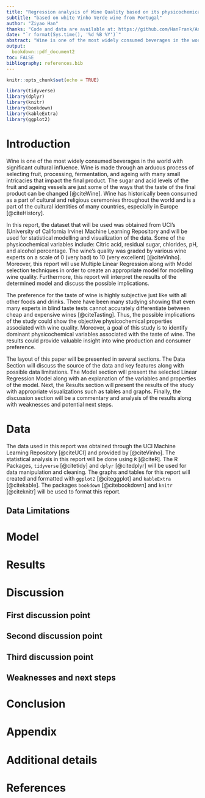 ```yaml
---
title: "Regression analysis of Wine Quality based on its physicochemical properties"
subtitle: "based on white Vinho Verde wine from Portugal"
author: "Ziyao Han"
thanks: "Code and data are available at: https://github.com/HanFrank/Analysis-of-Wine-Quality-based-on-its-physicochemical-properties"
date: "`r format(Sys.time(), '%d %B %Y')`"
abstract: "Wine is one of the most widely consumed beverages in the world with significant cultural influence. In this paper the physicochemical properties of wine will be compared with the precieved quality of wine by wine experts. Even though the preference for wine taste is highly subjective, this study may help identify objective components for wine preference. *Sentence should be about results and findings which have not been completed at time of writing*."
output:
  bookdown::pdf_document2
toc: FALSE
bibliography: references.bib
---
```


```r
knitr::opts_chunk$set(echo = TRUE)

library(tidyverse)
library(dplyr)
library(knitr)
library(bookdown)
library(kableExtra)
library(ggplot2)
```

# Introduction

Wine is one of the most widely consumed beverages in the world with significant cultural influence. Wine is made through an arduous process of selecting fruit, processing, fermentation, and ageing with many small intricacies that impact the final product. The sugar and acid levels of the fruit and ageing vessels are just some of the ways that the taste of the final product can be changed [@citeWine]. Wine has historically been consumed as a part of cultural and religious ceremonies throughout the world and is a part of the cultural identities of many countries, especially in Europe [@citeHistory].

In this report, the dataset that will be used was obtained from UCI's (University of California Irvine) Machine Learning Repository and will be used for statistical modelling and visualization of the data. Some of the physicochemical variables include: Citric acid, residual sugar, chlorides, pH, and alcohol percentage. The wine's quality was graded by various wine experts on a scale of 0 (very bad) to 10 (very excellent) [@citeVinho]. Moreover, this report will use Multiple Linear Regression along with Model selection techniques in order to create an appropriate model for modelling wine quality. Furthermore, this report will interpret the results of the determined model and discuss the possible implications.

The preference for the taste of wine is highly subjective just like with all other foods and drinks. There have been many studying showing that even many experts in blind taste tests cannot accurately differentiate between cheap and expensive wines [@citeTasting]. Thus, the possible implications of the study could show the objective physicochemical properties associated with wine quality. Moreover, a goal of this study is to identify dominant physicochemical variables associated with the taste of wine. The results could provide valuable insight into wine production and consumer preference. 

The layout of this paper will be presented in several sections. The Data Section will discuss the source of the data and key features along with possible data limitations. The Model section will present the selected Linear Regression Model along with an explanation of the variables and properties of the model. Next, the Results section will present the results of the study with appropriate visualizations such as tables and graphs. Finally, the discussion section will be a commentary and analysis of the results along with weaknesses and potential next steps. 

# Data

The data used in this report was obtained through the UCI Machine Learning Repository [@citeUCI] and provided by [@citeVinho]. The statistical analysis in this report will be done using `R` [@citeR]. The R Packages, `tidyverse` [@citetidy] and `dplyr` [@citedplyr] will be used for data manipulation and cleaning. The graphs and tables for this report will created and formatted with `ggplot2` [@citeggplot] and `kableExtra` [@citekable]. The packages `bookdown` [@citebookdown] and `knitr` [@citeknitr] will be used to format this report.

## Data Limitations

# Model

# Results

# Discussion

## First discussion point

## Second discussion point

## Third discussion point

## Weaknesses and next steps

# Conclusion

\newpage

\appendix

# Appendix {-}


# Additional details


\newpage


# References



